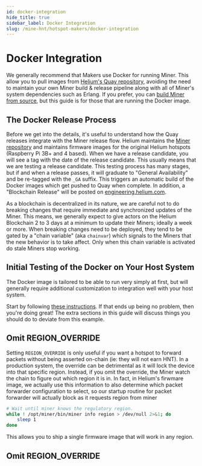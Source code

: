 ```yaml
---
id: docker-integration
hide_title: true
sidebar_label: Docker Integration
slug: /mine-hnt/hotspot-makers/docker-integration
---
```



# Docker Integration

We generally recommend that Makers use Docker for running Miner. This allow you to pull images from [Helium's Quay repository](https://quay.io/repository/team-helium/miner?tab=tags),
avoiding the need to maintain your own Miner build & release pipeline along with all of Miner's system dependencies such as Erlang. If you prefer, you can [build Miner from source](https://github.com/helium/miner),
but this guide is for those that are running the Docker image.

## The Docker Release Process

Before we get into the details, it's useful to understand how the Quay releases integrate with the Miner release flow. Helium maintains the [Miner repository](https://github.com/helium/miner)
and maintains firmware images for the original Helium hotspots (Raspberry Pi 3B+ and 4 based). When we have a release candidate, you will see a tag with the date of the release candidate. This usually
means that we are testing a release candidate. This testing process has many stages, but if and when a release passes, it will graduate to "General Availability" and be re-tagged
with the `_GA` suffix. This triggers an automatic build of the Docker images which get pushed to Quay when complete. In addition, a "Blockchain Release" will be posted on [engineering.helium.com](https://engineering.helium.com/).

As a blockchain is decentralized in its nature, we are careful not to do breaking changes that require immediate and synchronized updates of the Miner. This means, we generally expect
to give actors on the Helium Blockchain 2 to 3 days at a minimum to update their Miners; ideally a week or more. When breaking changes need to be deployed, they tend to be gated by a
"chain variable" (aka `chainvar`) which signals to the Miners that the new behavior is to take affect. Only when this chain variable is activated do stale Miners stop working.

## Initial Testing of the Docker on Your Host System

The Docker image is tailored to be able to run very simply at first, but will generally require additional customization to integration well with your host system.

Start by following [these instructions](https://docs.helium.com/mine-hnt/build-a-packet-forwarder#run-the-miner). If that ends up being no problem, then you're doing great! The extra
sections in this guide will discuss things you should do to deviate from this example.

## Omit REGION_OVERRIDE

Setting `REGION_OVERRIDE` is only useful if you want a hotspot to forward packets without being asserted on-chain (ie: they will not earn HNT). In a production system, the override can be detrimental as it will lock the device into that specific region. Instead, if you omit the override, the Miner watch the chain to figure out which region it is in. In fact, in Helium's firwmare image, we actually use this information to also determine
which packet forwarder configuration to select, so our startup routine for packet forwarder will actually block as it requests region from miner

``` bash
# Wait until miner knows the regulatory region.
while ! /opt/miner/bin/miner info region > /dev/null 2>&1; do
    sleep 1
done
```

This allows you to ship a single firmware image that will work in any region.

## Omit REGION_OVERRIDE

